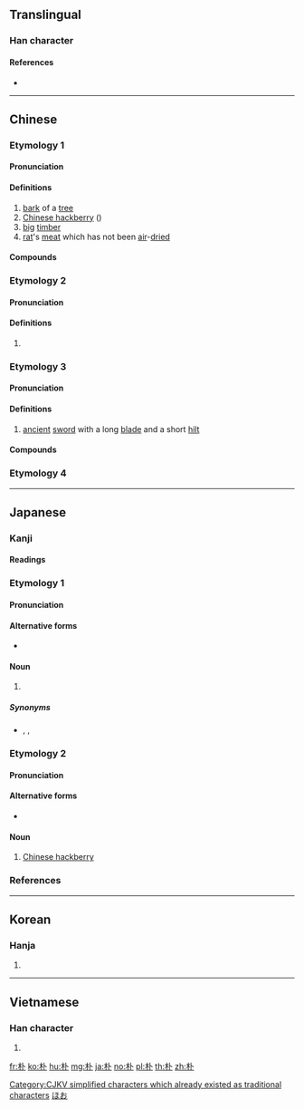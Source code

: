 {{character info/new}}
{{also|樸}}
==Translingual==

===Han character===
{{Han char|rn=75|rad=木|as=02|sn=6|four=43900|canj=DY|ids=⿰木卜}}

====References====
* {{Han ref|kx=0510.040|dkj=14428|dj=0894.030|hdz=21154.020|uh=6734|ud=26420|bh=A6B5|bd=42677}}

[[Category:CJKV simplified characters which already existed as traditional characters]]

----

==Chinese==

===Etymology 1===
{{zh-forms}}

====Pronunciation====
{{zh-pron
|m=pò
|c=pok3
|md=páuk
|mn=phoh
|w=4phoq
|mc=y
|oc=y
|cat=n
}}

====Definitions====
{{zh-hanzi}}

# [[bark]] of a [[tree]]
# [[Chinese hackberry]] ({{taxlink|Celtis sinensis|species|noshow=1}})
# [[big]] [[timber]]
# [[rat]]'s [[meat]] which has not been [[air]]-[[dried]]

====Compounds====
{{zh-der|fold=1|厚朴|朴硝|朴資茅斯|朴仔}}

===Etymology 2===
{{zh-forms}}

====Pronunciation====
{{zh-pron
|m=pú, piáo
|c=piu4
|mn=qz,xm,zz:phiâu/qz,xm,zz:phok
|w=4phoq
|cat=pn
}}

====Definitions====
{{zh-hanzi}}

# {{surname|lang=zh}}

===Etymology 3===
{{zh-forms}}

====Pronunciation====
{{zh-pron
|m=pō
|c=pok3,po1
|cat=n
}}

====Definitions====
{{zh-noun}}

# {{lb|zh|historical}} [[ancient]] [[sword]] with a long [[blade]] and a short [[hilt]]

====Compounds====
{{zh-der|fold=1|朴刀}}

===Etymology 4===
{{zh-see|樸}}

----

==Japanese==

===Kanji===
{{ja-kanji|grade=c|rs=木02}}

====Readings====
{{ja-readings
|goon=[[ほく]] (hoku)
|kanon=[[はく]] (haku)
|kanyoon=[[ぼく]] (boku)
|kun=[[ほお]] (hō), [[ほう]] (hō)
}}

===Etymology 1===
{{ja-kanjitab|ほお|yomi=k}}

====Pronunciation====
{{ja-pron|yomi=k|ほお|acc=1|acc_ref=DJR,NHK}}

====Alternative forms====
* {{ja-l|厚朴}}

====Noun====
{{ja-noun|ほお|hhira=ほほ}}

# {{vern|Japanese bigleaf magnolia}}

=====Synonyms=====
* {{ja-r|朴の木|ほおのき}}, {{ja-r|厚朴|こうぼく}}, {{ja-r|朴柏|ほおがしわ}}

===Etymology 2===
{{ja-kanjitab|えのき|yomi=irr}}

====Pronunciation====
{{ja-pron|yomi=irr|えのき|acc=0|acc_ref=DJR,NHK}}

====Alternative forms====
* {{ja-l|榎}}

====Noun====
{{ja-noun|えのき|エノキ}}

# [[Chinese hackberry]]

===References===
<references/>

[[Category:ja:Trees|ほお]]

----

==Korean==

===Hanja===
{{ko-hanja|hangeul=박|eumhun=후박나무|rv=bak|mr=pak|y=pak}}

# {{defn|lang=ko|sort=木02}}

----

==Vietnamese==

===Han character===
{{vi-hantu|[[phắc]], [[phác]], [[vóc]]|rs=木12}}

# {{defn|lang=vi|sort=木12}}

[[fr:朴]]
[[ko:朴]]
[[hu:朴]]
[[mg:朴]]
[[ja:朴]]
[[no:朴]]
[[pl:朴]]
[[th:朴]]
[[zh:朴]]